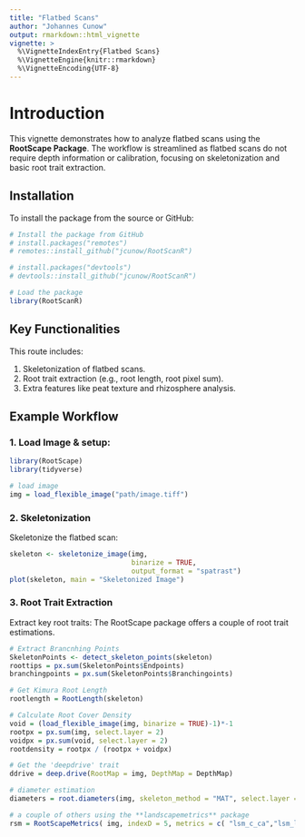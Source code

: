 ```yaml
---
title: "Flatbed Scans"
author: "Johannes Cunow"
output: rmarkdown::html_vignette
vignette: >
  %\VignetteIndexEntry{Flatbed Scans}
  %\VignetteEngine{knitr::rmarkdown}
  %\VignetteEncoding{UTF-8}
---
```


# Introduction

This vignette demonstrates how to analyze flatbed scans using the **RootScape Package**. The workflow is streamlined as flatbed scans do not require depth information or calibration, focusing on skeletonization and basic root trait extraction.

## Installation

To install the package from the source or GitHub:

```r
# Install the package from GitHub
# install.packages("remotes")
# remotes::install_github("jcunow/RootScanR")

# install.packages("devtools")
# devtools::install_github("jcunow/RootScanR")

# Load the package
library(RootScanR)
```

## Key Functionalities

This route includes:

1. Skeletonization of flatbed scans.
2. Root trait extraction (e.g., root length, root pixel sum).
3. Extra features like peat texture and rhizosphere analysis.

## Example Workflow

### 1. Load Image & setup:

```r
library(RootScape)
library(tidyverse)

# load image
img = load_flexible_image("path/image.tiff")
```


### 2. Skeletonization

Skeletonize the flatbed scan:

```r
skeleton <- skeletonize_image(img, 
                              binarize = TRUE, 
                              output_format = "spatrast")
plot(skeleton, main = "Skeletonized Image")
```

### 3. Root Trait Extraction

Extract key root traits:
The RootScape package offers a couple of root trait estimations. 

```r
# Extract Brancnhing Points
SkeletonPoints <- detect_skeleton_points(skeleton)
roottips = px.sum(SkeletonPoints$Endpoints)
branchingpoints = px.sum(SkeletonPoints$Branchingoints)

# Get Kimura Root Length
rootlength = RootLength(skeleton)

# Calculate Root Cover Density
void = (load_flexible_image(img, binarize = TRUE)-1)*-1
rootpx = px.sum(img, select.layer = 2)
voidpx = px.sum(void, select.layer = 2)
rootdensity = rootpx / (rootpx + voidpx)

# Get the 'deepdrive' trait
ddrive = deep.drive(RootMap = img, DepthMap = DepthMap)

# diameter estimation
diameters = root.diameters(img, skeleton_method = "MAT", select.layer = 2)

# a couple of others using the **landscapemetrics** package
rsm = RootScapeMetrics( img, indexD = 5, metrics = c( "lsm_c_ca","lsm_l_ent","lsm_c_pd","lsm_c_enn_mn"))
```



